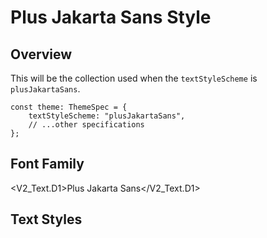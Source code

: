 
<Meta title="V2/Text/PlusSansJakarta Style" />

# Plus Jakarta Sans Style

## Overview

This will be the collection used when the `textStyleScheme` is `plusJakartaSans`.

```tsx
const theme: ThemeSpec = {
    textStyleScheme: "plusJakartaSans",
    // ...other specifications
};
```

## Font Family

<V2_Text.D1>Plus Jakarta Sans</V2_Text.D1>

<Unstyled>
    <ThemeProvider
        theme={{ ...V2_BaseTheme, textStyleScheme: "plusJakartaSans" }}
    >
        <FontDisplay />
    </ThemeProvider>
</Unstyled>

## Text Styles

<Unstyled>
    <ThemeProvider
        theme={{ ...V2_BaseTheme, textStyleScheme: "plusJakartaSans" }}
    >
        <FontSizeDisplay textStyles={BasePlusSansJakartaStyleSet} />
    </ThemeProvider>
</Unstyled>
